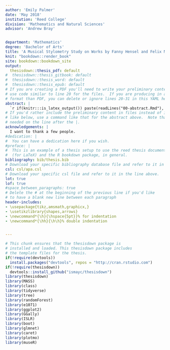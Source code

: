 ```yaml
---
author: 'Emily Palmer'
date: 'May 2018'
institution: 'Reed College'
division: 'Mathematics and Natural Sciences'
advisor: 'Andrew Bray'


department: 'Mathematics'
degree: 'Bachelor of Arts'
title: 'A Musical Stylometry Study on Works by Fanny Hensel and Felix Mendelssohn'
knit: "bookdown::render_book"
site: bookdown::bookdown_site
output: 
  thesisdown::thesis_pdf: default
#  thesisdown::thesis_gitbook: default
#  thesisdown::thesis_word: default
#  thesisdown::thesis_epub: default
# If you are creating a PDF you'll need to write your preliminary content here or
# use code similar to line 20 for the files.  If you are producing in a different
# format than PDF, you can delete or ignore lines 20-31 in this YAML header.
abstract: |
  `r if(knitr:::is_latex_output()) paste(readLines("00-abstract.Rmd"), collapse = '\n  ')`
# If you'd rather include the preliminary content in files instead of inline
# like below, use a command like that for the abstract above.  Note that a tab is 
# needed on the line after the |.
acknowledgements: |
  I want to thank a few people.
#dedication: |
#  You can have a dedication here if you wish. 
#preface: |
#  This is an example of a thesis setup to use the reed thesis document class
#  (for LaTeX) and the R bookdown package, in general.
bibliography: bib/thesis.bib
# Download your specific bibliography database file and refer to it in the line above.
csl: csl/apa.csl
# Download your specific csl file and refer to it in the line above.
lot: true
lof: true
#space_between_paragraphs: true
# Delete the # at the beginning of the previous line if you'd like
# to have a blank new line between each paragraph
header-includes:
- \usepackage{tikz,amsmath,graphicx,}
- \usetikzlibrary{shapes,arrows}
- \newcommand*{\h}{\hspace{5pt}}% for indentation
- \newcommand*{\hh}{\h\h}% double indentation


---
```


<!--
Above is the YAML (YAML Ain't Markup Language) header that includes a lot of metadata used to produce the document.  Be careful with spacing in this header!

If you'd prefer to not include a Dedication, for example, simply delete lines 17 and 18 above or add a # before them to comment them out.  If you have other LaTeX packages you would like to include, delete the # before header-includes and list the packages after hyphens on new lines.

If you'd like to include a comment that won't be produced in your resulting file enclose it in a block like this.
-->

<!--
If you receive a duplicate label error after knitting, make sure to delete the index.Rmd file and then knit again.
-->

```r
# This chunk ensures that the thesisdown package is
# installed and loaded. This thesisdown package includes
# the template files for the thesis.
if(!require(devtools))
  install.packages("devtools", repos = "http://cran.rstudio.com")
if(!require(thesisdown))
  devtools::install_github("ismayc/thesisdown")
library(thesisdown)
library(MASS)
library(class)
library(tidyverse)
library(tree)
library(randomForest)
library(e1071)
library(ggplot2)
library(GGally)
library(ISLR)
library(boot)
library(glmnet)
library(caret)
library(plotmo)
library(museR)
```

<!-- You'll need to include the order that you'd like Rmd files to appear in the _bookdown.yml file for
PDF files and also delete the # before rmd_files: there.  You'll want to not include 00(two-hyphens)prelim.Rmd
and 00-abstract.Rmd since they are handled in the YAML above differently for the PDF version.
-->



